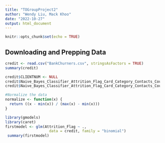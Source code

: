 ```yaml
---
title: "TOGroupProject2"
author: "Wendy Liu, Mack Khoo"
date: "2022-10-27"
output: html_document
---
```


```r
knitr::opts_chunk$set(echo = TRUE)
```


## Downloading and Prepping Data

```r
credit <- read.csv("BankChurners.csv", stringsAsFactors = TRUE)
summary(credit)

credit$CLIENTNUM <- NULL
credit$Naive_Bayes_Classifier_Attrition_Flag_Card_Category_Contacts_Count_12_mon_Dependent_count_Education_Level_Months_Inactive_12_mon_1 <- NULL
credit$Naive_Bayes_Classifier_Attrition_Flag_Card_Category_Contacts_Count_12_mon_Dependent_count_Education_Level_Months_Inactive_12_mon_2 <- NULL

```

```r
#Normalize the data
normalize <- function(x) {
  return ((x - min(x)) / (max(x) - min(x)))
}
```



```r
library(gmodels)
library(caret)
firstmodel <- glm(Attrition_Flag ~ ., 
                    data = credit, family = "binomial")
 summary(firstmodel)

```


